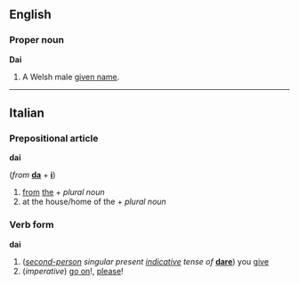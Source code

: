 ==English==
===Proper noun===
'''Dai'''

#A Welsh male [[given name]].

----
==Italian==
===Prepositional article===
'''dai'''

(''from'' '''[[da]]''' + '''[[i]]''')

#[[from]] [[the]] + ''plural noun''
#at the house/home of the + ''plural noun''

===Verb form===
'''dai'''

#(''[[second-person]] singular present [[indicative]] tense of'' '''[[dare#Italian|dare]]''') you [[give]]
#(''imperative'') [[go on]]!, [[please]]!